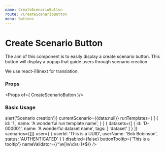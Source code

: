```yaml
---
name: CreateScenarioButton
route: /CreateScenarioButton
menu: Buttons
---
```



# Create Scenario Button

The aim of this component is to easily display a create scenario button.
This button will display a popup that guide users through scenario creation

We use react-i18next for translation.

### Props

<Props of={ CreateScenarioButton }/>

### Basic Usage

<Playground>
      <CreateScenarioButton
      labels={
        {
            button : {
                title: 'Create a Scenario',
                tooltip: 'This is a tooltip'
            },
            dialog: {
              title: 'Create a Scenario',
              scenarioName: 'Scenario Name',
              scenarioMaster: 'Master',
              scenarioParent: 'Parent scenario',
              datasetPlaceholder: 'Dataset',
              dataset: 'Select a dataset',
              scenarioTypePlaceholder: 'Scenario',
              scenarioType: 'Scenario Type',
              cancel: 'Cancel',
              create: 'Create'
            }
        }
      }
        solution={
        {
            name: 'Solution',
            id: 'SOL-000001'
          }
        }
        workspaceId={'workspaceId'}
        createScenario={() => alert('Scenario creation')}
        currentScenario={{data:null}}
        runTemplates={
            [
                {
                  id: '1',
                  name: 'A wonderful run template name',
                }
            ]
        }
        datasets={[
         {
              id: 'D-000001',
              name: 'A wonderful dataset name',
              tags: [
                'dataset'
              ]
        }
        ]}
        scenarios={[]}
        user={
            {
              userId: 'This is a UUID',
              userName: 'Bob Bobinson',
              status: 'AUTHENTICATED'
            }
        }
        disabled={false}
        buttonTooltip={'This is a tooltip'}
        nameValidator={/^\w[\w\d\s-]*$/}
      />
</Playground>

